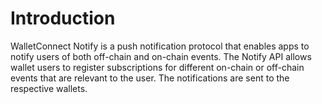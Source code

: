 
# Introduction

WalletConnect Notify is a push notification protocol that enables apps to notify users of both off-chain and on-chain events. 
The Notify API allows wallet users to register subscriptions for different on-chain or off-chain events that are relevant to the user. 
The notifications are sent to the respective wallets.

<CloudBanner />